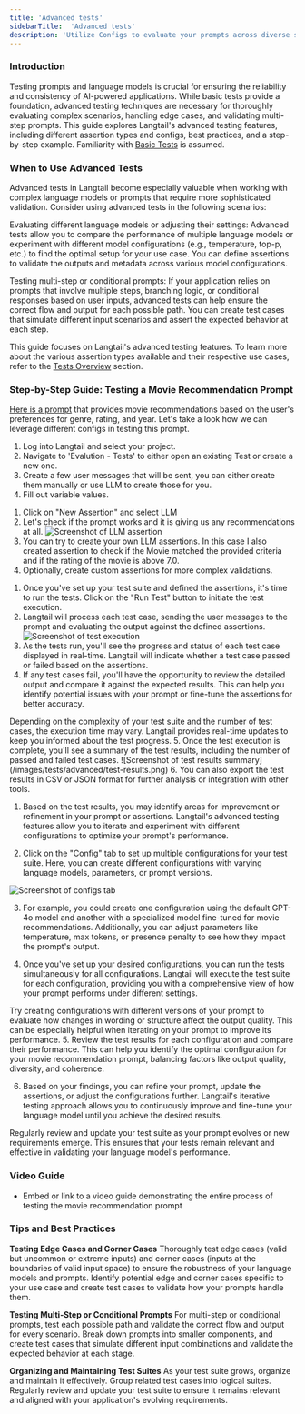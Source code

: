 ```yaml
---
title: 'Advanced tests'
sidebarTitle:  'Advanced tests'
description: 'Utilize Configs to evaluate your prompts across diverse scenarios and observe the outcomes.'
---
```

### Introduction
Testing prompts and language models is crucial for ensuring the reliability and consistency of AI-powered applications. While basic tests provide a foundation, advanced testing techniques are necessary for thoroughly evaluating complex scenarios, handling edge cases, and validating multi-step prompts. This guide explores Langtail's advanced testing features, including different assertion types and configs, best practices, and a step-by-step example.
<Note>  Familiarity with [Basic Tests](/tutorials/tests/basic-tests) is assumed.</Note>

### When to Use Advanced Tests

Advanced tests in Langtail become especially valuable when working with complex language models or prompts that require more sophisticated validation. Consider using advanced tests in the following scenarios:

Evaluating different language models or adjusting their settings: Advanced tests allow you to compare the performance of multiple language models or experiment with different model configurations (e.g., temperature, top-p, etc.) to find the optimal setup for your use case. You can define assertions to validate the outputs and metadata across various model configurations.

Testing multi-step or conditional prompts: If your application relies on prompts that involve multiple steps, branching logic, or conditional responses based on user inputs, advanced tests can help ensure the correct flow and output for each possible path. You can create test cases that simulate different input scenarios and assert the expected behavior at each step.

<Tip>This guide focuses on Langtail's advanced testing features. To learn more about the various assertion types available and their respective use cases, refer to the [Tests Overview](/tutorials/tests/overview) section.</Tip>

### Step-by-Step Guide: Testing a Movie Recommendation Prompt
[Here is a prompt](https://app.langtail.com/playground?shareid=4XLkASmjNA) that provides movie recommendations based on the user's preferences for genre, rating, and year. Let's take a look how we can leverage different configs in testing this prompt.
<Steps>
<Step title="Set up the test suite">

1. Log into Langtail and select your project.
2. Navigate to 'Evalution - Tests' to either open an existing Test or create a new one.
3. Create a few user messages that will be sent, you can either create them manually or use LLM to create those for you.
4. Fill out variable values.
</Step>

<Step title="Define assertions">

1. Click on "New Assertion" and select LLM
2. Let's check if the prompt works and it is giving us any recommendations at all.
![Screenshot of LLM assertion](/images/tests/advanced/assertion.png)
3. You can try to create your own LLM assertions. In this case I also created assertion to check if the Movie matched the provided criteria and if the rating of the movie is above 7.0.
4. Optionally, create custom assertions for more complex validations.
</Step>

<Step title="Run the tests">

1. Once you've set up your test suite and defined the assertions, it's time to run the tests. Click on the "Run Test" button to initiate the test execution.
2. Langtail will process each test case, sending the user messages to the prompt and evaluating the output against the defined assertions.
![Screenshot of test execution](/images/tests/advanced/test-execution.png)
3. As the tests run, you'll see the progress and status of each test case displayed in real-time. Langtail will indicate whether a test case passed or failed based on the assertions.
4. If any test cases fail, you'll have the opportunity to review the detailed output and compare it against the expected results. This can help you identify potential issues with your prompt or fine-tune the assertions for better accuracy.
<Note>
Depending on the complexity of your test suite and the number of test cases, the execution time may vary. Langtail provides real-time updates to keep you informed about the test progress.
</Note>
5. Once the test execution is complete, you'll see a summary of the test results, including the number of passed and failed test cases.
![Screenshot of test results summary](/images/tests/advanced/test-results.png)
6. You can also export the test results in CSV or JSON format for further analysis or integration with other tools.

</Step>
<Step title="Iterate and Refine">

1. Based on the test results, you may identify areas for improvement or refinement in your prompt or assertions. Langtail's advanced testing features allow you to iterate and experiment with different configurations to optimize your prompt's performance.

2. Click on the "Config" tab to set up multiple configurations for your test suite. Here, you can create different configurations with varying language models, parameters, or prompt versions.

![Screenshot of configs tab](/images/tests/advanced/configs.png)

3. For example, you could create one configuration using the default GPT-4o model and another with a specialized model fine-tuned for movie recommendations. Additionally, you can adjust parameters like temperature, max tokens, or presence penalty to see how they impact the prompt's output.

4. Once you've set up your desired configurations, you can run the tests simultaneously for all configurations. Langtail will execute the test suite for each configuration, providing you with a comprehensive view of how your prompt performs under different settings.
<Tip>
Try creating configurations with different versions of your prompt to evaluate how changes in wording or structure affect the output quality. This can be especially helpful when iterating on your prompt to improve its performance.
</Tip>
5. Review the test results for each configuration and compare their performance. This can help you identify the optimal configuration for your movie recommendation prompt, balancing factors like output quality, diversity, and coherence.

6. Based on your findings, you can refine your prompt, update the assertions, or adjust the configurations further. Langtail's iterative testing approach allows you to continuously improve and fine-tune your language model until you achieve the desired results.

<Tip>
Regularly review and update your test suite as your prompt evolves or new requirements emerge. This ensures that your tests remain relevant and effective in validating your language model's performance.
</Tip>
</Step>
</Steps>


### Video Guide
- Embed or link to a video guide demonstrating the entire process of testing the movie recommendation prompt

### Tips and Best Practices

**Testing Edge Cases and Corner Cases**
Thoroughly test edge cases (valid but uncommon or extreme inputs) and corner cases (inputs at the boundaries of valid input space) to ensure the robustness of your language models and prompts. Identify potential edge and corner cases specific to your use case and create test cases to validate how your prompts handle them.

**Testing Multi-Step or Conditional Prompts**
For multi-step or conditional prompts, test each possible path and validate the correct flow and output for every scenario. Break down prompts into smaller components, and create test cases that simulate different input combinations and validate the expected behavior at each stage.

**Organizing and Maintaining Test Suites**
As your test suite grows, organize and maintain it effectively. Group related test cases into logical suites. Regularly review and update your test suite to ensure it remains relevant and aligned with your application's evolving requirements.
